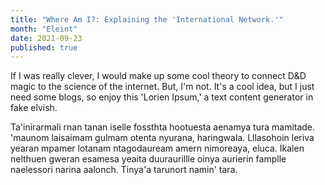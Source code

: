 ```yaml
---
title: "Where Am I?: Explaining the 'International Network.'"
month: "Eleint"
date: 2021-09-23
published: true
---
```


If I was really clever, I would make up some cool theory to connect D&D magic to the science of the internet. But, I'm not. It's a cool idea, but I just need some blogs, so enjoy this 'Lorien Ipsum,' a text content generator in fake elvish.

Ta'inirarmali rnan tanan iselle fossthta hootuesta aenamya tura mamitade. 'maunom laisaimam gulmam otenta nyurana, haringwala. Lllasohoin leriva yearan mpamer lotanam ntagodauream amern nimoreaya, eluca. Ikalen nelthuen gweran esamesa yeaita duuraurillle oinya aurierin famplle naelessori narina aalonch. Tinya'a tarunort namin' tara.
